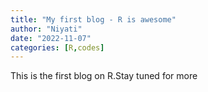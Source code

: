 ```yaml
---
title: "My first blog - R is awesome"
author: "Niyati"
date: "2022-11-07"
categories: [R,codes]
---
```


This is the first blog on R.Stay tuned for more

